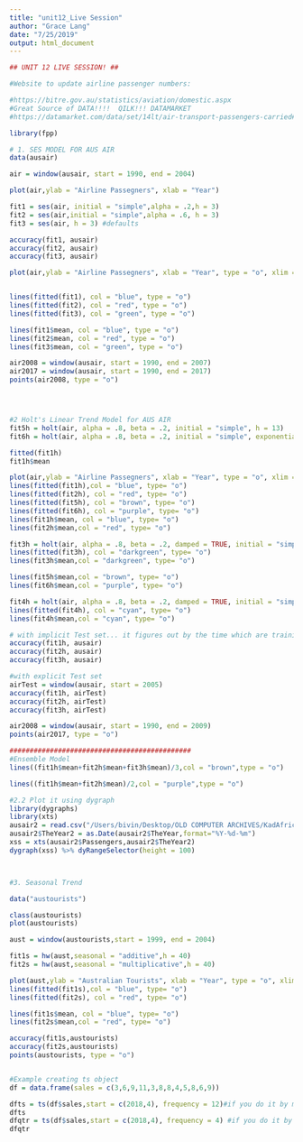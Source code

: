 ```yaml
---
title: "unit12_Live Session"
author: "Grace Lang"
date: "7/25/2019"
output: html_document
---
```

```r
## UNIT 12 LIVE SESSION! ##

#Website to update airline passenger numbers: 

#https://bitre.gov.au/statistics/aviation/domestic.aspx
#Great Source of DATA!!!!  QILK!!! DATAMARKET
#https://datamarket.com/data/set/14lt/air-transport-passengers-carried#!ds=14lt!gmr=28&display=line

library(fpp)

# 1. SES MODEL FOR AUS AIR 
data(ausair)

air = window(ausair, start = 1990, end = 2004)

plot(air,ylab = "Airline Passegners", xlab = "Year")

fit1 = ses(air, initial = "simple",alpha = .2,h = 3)
fit2 = ses(air,initial = "simple",alpha = .6, h = 3)
fit3 = ses(air, h = 3) #defaults

accuracy(fit1, ausair)
accuracy(fit2, ausair)
accuracy(fit3, ausair)

plot(air,ylab = "Airline Passegners", xlab = "Year", type = "o", xlim = c(1990, 2008),ylim = c(15,50))


lines(fitted(fit1), col = "blue", type = "o")
lines(fitted(fit2), col = "red", type = "o")
lines(fitted(fit3), col = "green", type = "o")

lines(fit1$mean, col = "blue", type = "o")
lines(fit2$mean, col = "red", type = "o")
lines(fit3$mean, col = "green", type = "o")

air2008 = window(ausair, start = 1990, end = 2007)
air2017 = window(ausair, start = 1990, end = 2017)
points(air2008, type = "o")




#2 Holt's Linear Trend Model for AUS AIR
fit5h = holt(air, alpha = .8, beta = .2, initial = "simple", h = 13)
fit6h = holt(air, alpha = .8, beta = .2, initial = "simple", exponential = TRUE, h = 13)

fitted(fit1h)
fit1h$mean

plot(air,ylab = "Airline Passegners", xlab = "Year", type = "o", xlim = c(1990, 2009),ylim = c(15,100))
lines(fitted(fit1h),col = "blue", type= "o")
lines(fitted(fit2h), col = "red", type= "o")
lines(fitted(fit5h), col = "brown", type= "o")
lines(fitted(fit6h), col = "purple", type= "o")
lines(fit1h$mean, col = "blue", type= "o")
lines(fit2h$mean,col = "red", type= "o")

fit3h = holt(air, alpha = .8, beta = .2, damped = TRUE, initial = "simple", h = 5)
lines(fitted(fit3h), col = "darkgreen", type= "o")
lines(fit3h$mean,col = "darkgreen", type= "o")

lines(fit5h$mean,col = "brown", type= "o")
lines(fit6h$mean,col = "purple", type= "o")

fit4h = holt(air, alpha = .8, beta = .2, damped = TRUE, initial = "simple", exponential = TRUE, h = 5)
lines(fitted(fit4h), col = "cyan", type= "o")
lines(fit4h$mean,col = "cyan", type= "o")

# with implicit Test set... it figures out by the time which are training and which are test. 
accuracy(fit1h, ausair)
accuracy(fit2h, ausair)
accuracy(fit3h, ausair)

#with explicit Test set
airTest = window(ausair, start = 2005)
accuracy(fit1h, airTest)
accuracy(fit2h, airTest)
accuracy(fit3h, airTest)

air2008 = window(ausair, start = 1990, end = 2009)
points(air2017, type = "o")

#############################################
#Ensemble Model
lines((fit1h$mean+fit2h$mean+fit3h$mean)/3,col = "brown",type = "o")

lines((fit1h$mean+fit2h$mean)/2,col = "purple",type = "o")

#2.2 Plot it using dygraph
library(dygraphs)
library(xts)
ausair2 = read.csv("/Users/bivin/Desktop/OLD COMPUTER ARCHIVES/KadAfrica/MSDS/DDS/MSDS 6306/UNIT 12/ausair.csv",header = TRUE)
ausair2$TheYear2 = as.Date(ausair2$TheYear,format="%Y-%d-%m")
xss = xts(ausair2$Passengers,ausair2$TheYear2)
dygraph(xss) %>% dyRangeSelector(height = 100)



#3. Seasonal Trend

data("austourists")

class(austourists)
plot(austourists)

aust = window(austourists,start = 1999, end = 2004)

fit1s = hw(aust,seasonal = "additive",h = 40)
fit2s = hw(aust,seasonal = "multiplicative",h = 40)

plot(aust,ylab = "Australian Tourists", xlab = "Year", type = "o", xlim = c(1999, 2014),ylim = c(15,60))
lines(fitted(fit1s),col = "blue", type= "o")
lines(fitted(fit2s), col = "red", type= "o")

lines(fit1s$mean, col = "blue", type= "o")
lines(fit2s$mean,col = "red", type= "o")

accuracy(fit1s,austourists)
accuracy(fit2s,austourists)
points(austourists, type = "o")


#Example creating ts object
df = data.frame(sales = c(3,6,9,11,3,8,8,4,5,8,6,9))

dfts = ts(df$sales,start = c(2018,4), frequency = 12)#if you do it by month, then it will assume the 4 is an april start of the data
dfts
dfqtr = ts(df$sales,start = c(2018,4), frequency = 4) #if you do it by quarter, then it starts the rows at the last quarter
dfqtr

```

